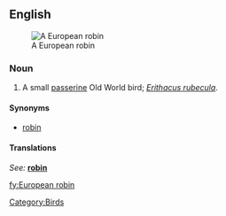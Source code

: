 ==English==
[[Image:Erithacus rubecula (Marek Szczepanek).jpg|thumb|A European robin]]

===Noun===
{{en-noun|sg=[[European]] [[robin]]}}

# A small [[passerine]] Old World bird; ''[[Erithacus rubecula]]''.

====Synonyms====
*[[robin]]

====Translations====
{{top}}
''See: '' '''[[robin]]'''
{{bottom}}

[[Category:Birds]]

[[fy:European robin]]